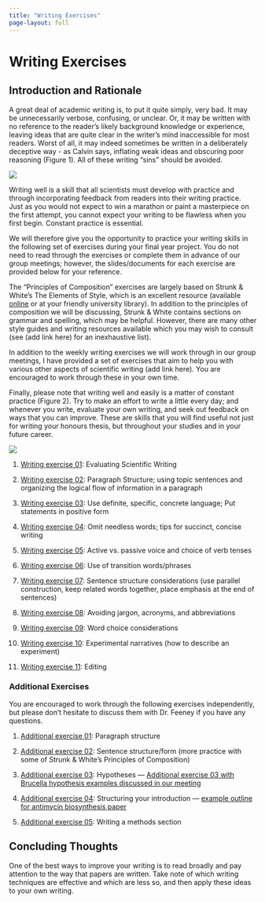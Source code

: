 ```yaml
---
title: "Writing Exercises"
page-layout: full
---
```


# Writing Exercises

## Introduction and Rationale

A great deal of academic writing is, to put it quite simply, very bad. It may be unnecessarily verbose, confusing, or unclear. Or, it may be written with no reference to the reader’s likely background knowledge or experience, leaving ideas that are quite clear in the writer’s mind inaccessible for most readers. Worst of all, it may indeed sometimes be written in a deliberately deceptive way - as Calvin says, inflating weak ideas and obscuring poor reasoning (Figure 1). All of these writing “sins” should be avoided.

![](images/writing.png){fig-alt="Calvin and Hobbes cartoon" fig-align="center" fig-scap='Figure 1. Scientific writing. Image credit: Calvin and Hobbes, Bill Watterson.'}

Writing well is a skill that all scientists must develop with practice and through incorporating feedback from readers into their writing practice. Just as you would not expect to win a marathon or paint a masterpiece on the first attempt, you cannot expect your writing to be flawless when you first begin. Constant practice is essential.

We will therefore give you the opportunity to practice your writing skills in the following set of exercises during your final year project. You do not need to read through the exercises or complete them in advance of our group meetings; however, the slides/documents for each exercise are provided below for your reference.

The “Principles of Composition” exercises are largely based on Strunk &amp; White’s The Elements of Style, which is an excellent resource (available <a href="http://www.gutenberg.org/ebooks/37134">online</a> or at your friendly university library). In addition to the principles of composition we will be discussing, Strunk &amp; White contains sections on grammar and spelling, which may be helpful. However, there are many other style guides and writing resources available which you may wish to consult (see (add link here) for an inexhaustive list).

In addition to the weekly writing exercises we will work through in our group meetings, I have provided a set of exercises that aim to help you with various other aspects of scientific writing (add link here). You are encouraged to work through these in your own time.

Finally, please note that writing well and easily is a matter of constant practice (Figure 2). Try to make an effort to write a little every day; and whenever you write, evaluate your own writing, and seek out feedback on ways that you can improve. These are skills that you will find useful not just for writing your honours thesis, but throughout your studies and in your future career.

![](images/writing2.png){fig-alt="PhD Comics cartoon about the difficulty of writing" fig-align="center" fig-scap='Figure 2. Writing shouldn’t be so hard. Image credit: PhD Comics.'}

1.  [Writing exercise 01](./assets/WritingExercises/Exercise01.docx): Evaluating Scientific Writing

2.  [Writing exercise 02](./assets/WritingExercises/Exercise02.docx): Paragraph Structure; using topic sentences and organizing the logical flow of information in a paragraph

3.  [Writing exercise 03](./assets/WritingExercises/Exercise03.docx): Use definite, specific, concrete language; Put statements in positive form

4.  [Writing exercise 04](./assets/WritingExercises/Exercise04.docx): Omit needless words; tips for succinct, concise writing

5.  [Writing exercise 05](./assets/WritingExercises/Exercise05.docx): Active vs. passive voice and choice of verb tenses

6.  [Writing exercise 06](./assets/WritingExercises/Exercise06.docx): Use of transition words/phrases

7.  [Writing exercise 07](./assets/WritingExercises/Exercise07.docx): Sentence structure considerations (use parallel construction, keep related words together, place emphasis at the end of sentences)

8.  [Writing exercise 08](./assets/WritingExercises/Exercise08.docx): Avoiding jargon, acronyms, and abbreviations

9.  [Writing exercise 09](./assets/WritingExercises/Exercise09.docx): Word choice considerations

10. [Writing exercise 10](./assets/WritingExercises/Exercise10.docx): Experimental narratives (how to describe an experiment)

11. [Writing exercise 11](./assets/WritingExercises/Exercise11.docx): Editing

### Additional Exercises

You are encouraged to work through the following exercises independently, but please don't hesitate to discuss them with Dr. Feeney if you have any questions.

1. [Additional exercise 01](./assets/WritingExercises/AdditionalExercises01.docx): Paragraph structure

2. [Additional exercise 02](./assets/WritingExercises/AdditionalExercises02.docx): Sentence structure/form (more practice with some of Strunk & White's Principles of Composition)

3. [Additional exercise 03](./assets/WritingExercises/AdditionalExercises03.docx): Hypotheses --- [Additional exercise 03 with Brucella hypothesis examples discussed in our meeting](./assets/WritingExercises/AdditionalExercises03-withBrucella-hypoth-examples.docx)

4. [Additional exercise 04](./assets/WritingExercises/AdditionalExercises04.docx): Structuring your introduction --- [example outline for antimycin biosynthesis paper](./assets/WritingExercises/antimycin-intro-outline.docx)

4. [Additional exercise 05](./assets/WritingExercises/AdditionalExercises05.docx): Writing a methods section

## Concluding Thoughts

One of the best ways to improve your writing is to read broadly and pay attention to the way that papers are written. Take note of which writing techniques are effective and which are less so, and then apply these ideas to your own writing.